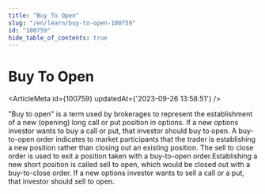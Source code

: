```yaml
---
title: "Buy To Open"
slug: "/en/learn/buy-to-open-100759"
id: "100759"
hide_table_of_contents: true
---
```



# Buy To Open

<ArticleMeta id={100759} updatedAt={'2023-09-26 13:58:51'} />
<div className='border-solid border-b border-t-0 my-4 border-[var(--ifm-color-gray-300)]' />

"Buy to open" is a term used by brokerages to represent the establishment of a new (opening) long call or put position in options. If a new options investor wants to buy a call or put, that investor should buy to open. A buy-to-open order indicates to market participants that the trader is establishing a new position rather than closing out an existing position. The sell to close order is used to exit a position taken with a buy-to-open order.Establishing a new short position is called sell to open, which would be closed out with a buy-to-close order. If a new options investor wants to sell a call or a put, that investor should sell to open.
